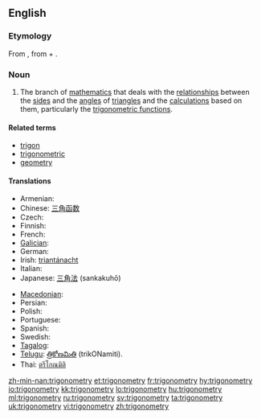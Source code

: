==English==

===Etymology===
From {{etyl|NL.}} {{term|trigonometria|lang=la}}, from {{etyl|grc}} {{term|τρίγωνον||triangle|sc=Polytonic|tr=trigōnon|lang=grc}} + {{term|-metria||-metry|lang=la}}.

===Noun===
{{wikipedia}}
{{en-noun|-}}

# {{mathematics}} The branch of [[mathematics]] that deals with the [[relationship]]s between the [[side]]s and the [[angle]]s of [[triangle]]s and the [[calculation]]s based on them, particularly the [[trigonometric function]]s.

====Related terms====
* [[trigon]]
* [[trigonometric]]
* [[geometry]]

====Translations====
{{trans-top|branch of mathematics}}
* Armenian: {{t-|hy|եռանկյունաչափություն|tr=eṙankyunačap’ut’yun}}
* Chinese: [[三角函数]]
* Czech: {{t+|cs|trigonometrie|f}}
* Finnish: {{t+|fi|trigonometria}}
* French: {{t+|fr|trigonométrie|f}}
* [[Galician]]: {{t|gl|trigonometría|f}}
* German: {{t+|de|Trigonometrie|f}}
* Irish: [[triantánacht]]
* Italian: {{t+|it|trigonometria|f}}
* Japanese: [[三角法]] (sankakuhō)
{{trans-mid}}
* [[Macedonian]]: {{t|mk|тригонометрија|f|tr=trigonométrija}}
* Persian: {{t|fa|مثلثات|xs=Persian}}
* Polish: {{t-|pl|trygonometria|f}}
* Portuguese: {{t+|pt|trigonometria|f}}
* Spanish: {{t+|es|trigonometría|f}}
* Swedish: {{t+|sv|trigonometri|c}}
* [[Tagalog]]: {{t-|tl|tatsihan|xs=Tagalog}}
* [[Telugu]]: [[త్రికోణమితి]] (trikONamiti).
* Thai: [[ตรีโกณมิติ]]
{{trans-bottom}}

[[zh-min-nan:trigonometry]]
[[et:trigonometry]]
[[fr:trigonometry]]
[[hy:trigonometry]]
[[io:trigonometry]]
[[kk:trigonometry]]
[[lo:trigonometry]]
[[hu:trigonometry]]
[[ml:trigonometry]]
[[ru:trigonometry]]
[[sv:trigonometry]]
[[ta:trigonometry]]
[[uk:trigonometry]]
[[vi:trigonometry]]
[[zh:trigonometry]]